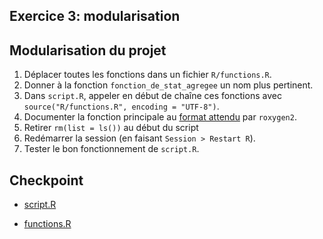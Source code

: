 ## Exercice 3: modularisation

:::{.callout-tip collapse="true" icon=false}
## Modularisation du projet


:::{.incremental}

1. Déplacer toutes les fonctions dans un fichier `R/functions.R`.
2. Donner à la fonction `fonction_de_stat_agregee` un nom plus pertinent.
3. Dans `script.R`, appeler en début de chaîne ces fonctions avec `source("R/functions.R", encoding = "UTF-8")`.
4. Documenter la fonction principale au [format attendu](https://cran.r-project.org/web/packages/roxygen2/vignettes/roxygen2.html) par `roxygen2`.
4. Retirer `rm(list = ls())` au début du script
5. Redémarrer la session (en faisant `Session > Restart R`).
6. Tester le bon fonctionnement de `script.R`.
:::

:::

## Checkpoint

- [script.R](https://raw.githubusercontent.com/InseeFrLab/formation-bonnes-pratiques-R/main/R/checkpoints/application3/script.R)

- [functions.R](https://raw.githubusercontent.com/InseeFrLab/formation-bonnes-pratiques-R/main/R/checkpoints/application3/functions.R)
